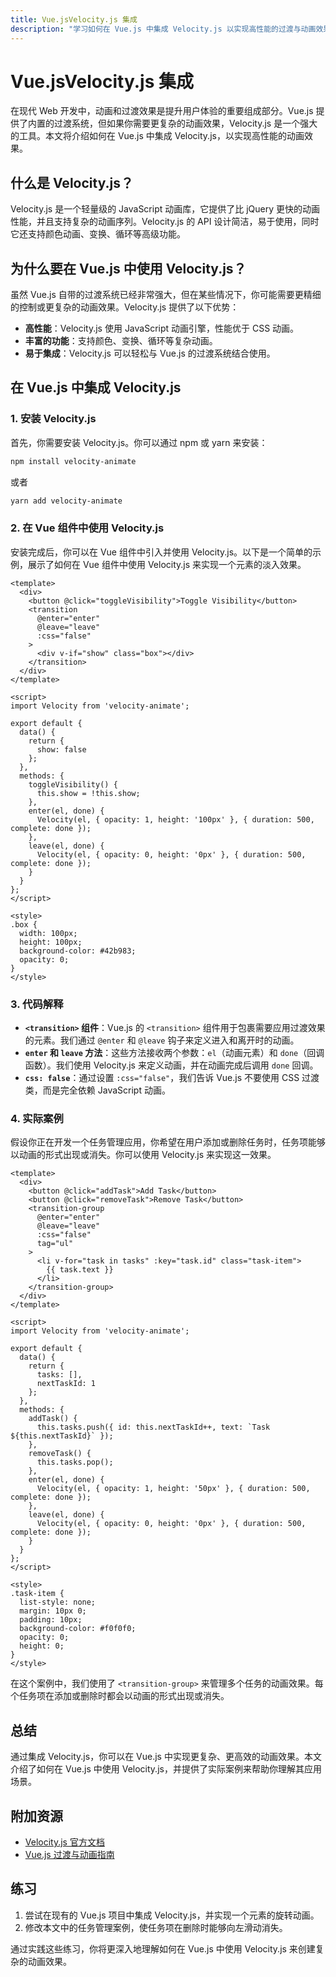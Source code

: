 ```yaml
---
title: Vue.jsVelocity.js 集成
description: "学习如何在 Vue.js 中集成 Velocity.js 以实现高性能的过渡与动画效果。本文将从基础概念讲起，逐步引导你完成集成过程，并提供实际案例和代码示例。"
---
```


# Vue.jsVelocity.js 集成

在现代 Web 开发中，动画和过渡效果是提升用户体验的重要组成部分。Vue.js 提供了内置的过渡系统，但如果你需要更复杂的动画效果，Velocity.js 是一个强大的工具。本文将介绍如何在 Vue.js 中集成 Velocity.js，以实现高性能的动画效果。

## 什么是 Velocity.js？

Velocity.js 是一个轻量级的 JavaScript 动画库，它提供了比 jQuery 更快的动画性能，并且支持复杂的动画序列。Velocity.js 的 API 设计简洁，易于使用，同时它还支持颜色动画、变换、循环等高级功能。

## 为什么要在 Vue.js 中使用 Velocity.js？

虽然 Vue.js 自带的过渡系统已经非常强大，但在某些情况下，你可能需要更精细的控制或更复杂的动画效果。Velocity.js 提供了以下优势：

- **高性能**：Velocity.js 使用 JavaScript 动画引擎，性能优于 CSS 动画。
- **丰富的功能**：支持颜色、变换、循环等复杂动画。
- **易于集成**：Velocity.js 可以轻松与 Vue.js 的过渡系统结合使用。

## 在 Vue.js 中集成 Velocity.js

### 1. 安装 Velocity.js

首先，你需要安装 Velocity.js。你可以通过 npm 或 yarn 来安装：

```bash
npm install velocity-animate
```

或者

```bash
yarn add velocity-animate
```

### 2. 在 Vue 组件中使用 Velocity.js

安装完成后，你可以在 Vue 组件中引入并使用 Velocity.js。以下是一个简单的示例，展示了如何在 Vue 组件中使用 Velocity.js 来实现一个元素的淡入效果。

```vue
<template>
  <div>
    <button @click="toggleVisibility">Toggle Visibility</button>
    <transition
      @enter="enter"
      @leave="leave"
      :css="false"
    >
      <div v-if="show" class="box"></div>
    </transition>
  </div>
</template>

<script>
import Velocity from 'velocity-animate';

export default {
  data() {
    return {
      show: false
    };
  },
  methods: {
    toggleVisibility() {
      this.show = !this.show;
    },
    enter(el, done) {
      Velocity(el, { opacity: 1, height: '100px' }, { duration: 500, complete: done });
    },
    leave(el, done) {
      Velocity(el, { opacity: 0, height: '0px' }, { duration: 500, complete: done });
    }
  }
};
</script>

<style>
.box {
  width: 100px;
  height: 100px;
  background-color: #42b983;
  opacity: 0;
}
</style>
```

### 3. 代码解释

- **`<transition>` 组件**：Vue.js 的 `<transition>` 组件用于包裹需要应用过渡效果的元素。我们通过 `@enter` 和 `@leave` 钩子来定义进入和离开时的动画。
- **`enter` 和 `leave` 方法**：这些方法接收两个参数：`el`（动画元素）和 `done`（回调函数）。我们使用 Velocity.js 来定义动画，并在动画完成后调用 `done` 回调。
- **`css: false`**：通过设置 `:css="false"`，我们告诉 Vue.js 不要使用 CSS 过渡类，而是完全依赖 JavaScript 动画。

### 4. 实际案例

假设你正在开发一个任务管理应用，你希望在用户添加或删除任务时，任务项能够以动画的形式出现或消失。你可以使用 Velocity.js 来实现这一效果。

```vue
<template>
  <div>
    <button @click="addTask">Add Task</button>
    <button @click="removeTask">Remove Task</button>
    <transition-group
      @enter="enter"
      @leave="leave"
      :css="false"
      tag="ul"
    >
      <li v-for="task in tasks" :key="task.id" class="task-item">
        {{ task.text }}
      </li>
    </transition-group>
  </div>
</template>

<script>
import Velocity from 'velocity-animate';

export default {
  data() {
    return {
      tasks: [],
      nextTaskId: 1
    };
  },
  methods: {
    addTask() {
      this.tasks.push({ id: this.nextTaskId++, text: `Task ${this.nextTaskId}` });
    },
    removeTask() {
      this.tasks.pop();
    },
    enter(el, done) {
      Velocity(el, { opacity: 1, height: '50px' }, { duration: 500, complete: done });
    },
    leave(el, done) {
      Velocity(el, { opacity: 0, height: '0px' }, { duration: 500, complete: done });
    }
  }
};
</script>

<style>
.task-item {
  list-style: none;
  margin: 10px 0;
  padding: 10px;
  background-color: #f0f0f0;
  opacity: 0;
  height: 0;
}
</style>
```

在这个案例中，我们使用了 `<transition-group>` 来管理多个任务的动画效果。每个任务项在添加或删除时都会以动画的形式出现或消失。

## 总结

通过集成 Velocity.js，你可以在 Vue.js 中实现更复杂、更高效的动画效果。本文介绍了如何在 Vue.js 中使用 Velocity.js，并提供了实际案例来帮助你理解其应用场景。

## 附加资源

- [Velocity.js 官方文档](http://velocityjs.org/)
- [Vue.js 过渡与动画指南](https://v3.vuejs.org/guide/transitions.html)

## 练习

1. 尝试在现有的 Vue.js 项目中集成 Velocity.js，并实现一个元素的旋转动画。
2. 修改本文中的任务管理案例，使任务项在删除时能够向左滑动消失。

通过实践这些练习，你将更深入地理解如何在 Vue.js 中使用 Velocity.js 来创建复杂的动画效果。